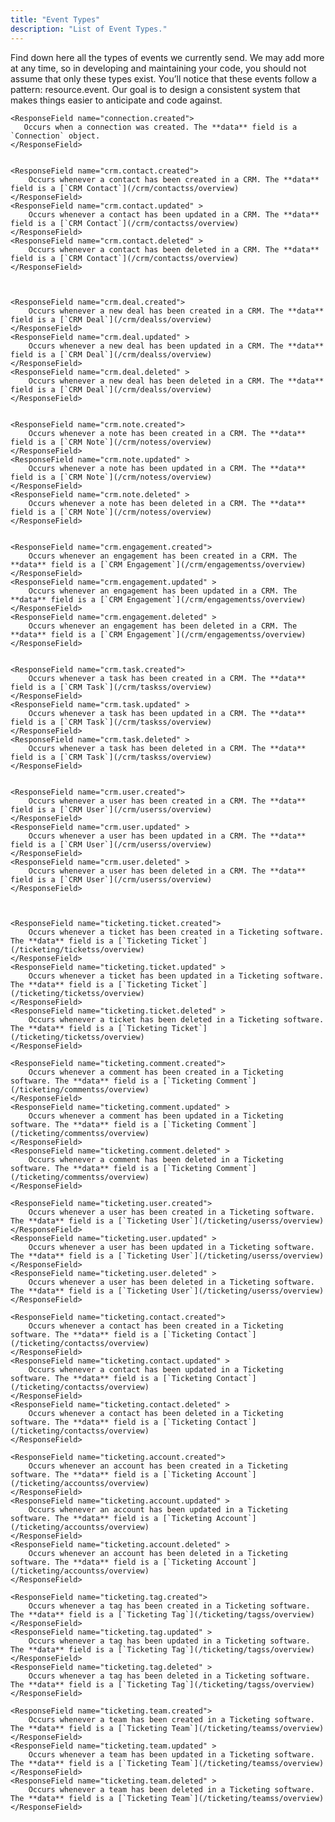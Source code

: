 ```yaml
---
title: "Event Types"
description: "List of Event Types."
---
```


Find down here all the types of events we currently send. We may add more at any time, so in developing and maintaining your code, you should not assume that only these types exist.
You’ll notice that these events follow a pattern: resource.event. Our goal is to design a consistent system that makes things easier to anticipate and code against.

<ResponseField name="Event Types List">
  <Expandable title="properties" defaultOpen="true">

    <ResponseField name="connection.created">
       Occurs when a connection was created. The **data** field is a `Connection` object.
    </ResponseField>


    <ResponseField name="crm.contact.created">
        Occurs whenever a contact has been created in a CRM. The **data** field is a [`CRM Contact`](/crm/contactss/overview)
    </ResponseField>
    <ResponseField name="crm.contact.updated" >
        Occurs whenever a contact has been updated in a CRM. The **data** field is a [`CRM Contact`](/crm/contactss/overview)
    </ResponseField>
    <ResponseField name="crm.contact.deleted" >
        Occurs whenever a contact has been deleted in a CRM. The **data** field is a [`CRM Contact`](/crm/contactss/overview)
    </ResponseField>



    <ResponseField name="crm.deal.created">
        Occurs whenever a new deal has been created in a CRM. The **data** field is a [`CRM Deal`](/crm/dealss/overview)
    </ResponseField>
    <ResponseField name="crm.deal.updated" >
        Occurs whenever a new deal has been updated in a CRM. The **data** field is a [`CRM Deal`](/crm/dealss/overview)
    </ResponseField>
    <ResponseField name="crm.deal.deleted" >
        Occurs whenever a new deal has been deleted in a CRM. The **data** field is a [`CRM Deal`](/crm/dealss/overview)
    </ResponseField>


    <ResponseField name="crm.note.created">
        Occurs whenever a note has been created in a CRM. The **data** field is a [`CRM Note`](/crm/notess/overview)
    </ResponseField>
    <ResponseField name="crm.note.updated" >
        Occurs whenever a note has been updated in a CRM. The **data** field is a [`CRM Note`](/crm/notess/overview)
    </ResponseField>
    <ResponseField name="crm.note.deleted" >
        Occurs whenever a note has been deleted in a CRM. The **data** field is a [`CRM Note`](/crm/notess/overview)
    </ResponseField>


    <ResponseField name="crm.engagement.created">
        Occurs whenever an engagement has been created in a CRM. The **data** field is a [`CRM Engagement`](/crm/engagementss/overview)
    </ResponseField>
    <ResponseField name="crm.engagement.updated" >
        Occurs whenever an engagement has been updated in a CRM. The **data** field is a [`CRM Engagement`](/crm/engagementss/overview)
    </ResponseField>
    <ResponseField name="crm.engagement.deleted" >
        Occurs whenever an engagement has been deleted in a CRM. The **data** field is a [`CRM Engagement`](/crm/engagementss/overview)
    </ResponseField>


    <ResponseField name="crm.task.created">
        Occurs whenever a task has been created in a CRM. The **data** field is a [`CRM Task`](/crm/taskss/overview)
    </ResponseField>
    <ResponseField name="crm.task.updated" >
        Occurs whenever a task has been updated in a CRM. The **data** field is a [`CRM Task`](/crm/taskss/overview)
    </ResponseField>
    <ResponseField name="crm.task.deleted" >
        Occurs whenever a task has been deleted in a CRM. The **data** field is a [`CRM Task`](/crm/taskss/overview)
    </ResponseField>


    <ResponseField name="crm.user.created">
        Occurs whenever a user has been created in a CRM. The **data** field is a [`CRM User`](/crm/userss/overview)
    </ResponseField>
    <ResponseField name="crm.user.updated" >
        Occurs whenever a user has been updated in a CRM. The **data** field is a [`CRM User`](/crm/userss/overview)
    </ResponseField>
    <ResponseField name="crm.user.deleted" >
        Occurs whenever a user has been deleted in a CRM. The **data** field is a [`CRM User`](/crm/userss/overview)
    </ResponseField>



    <ResponseField name="ticketing.ticket.created">
        Occurs whenever a ticket has been created in a Ticketing software. The **data** field is a [`Ticketing Ticket`](/ticketing/ticketss/overview)
    </ResponseField>
    <ResponseField name="ticketing.ticket.updated" >
        Occurs whenever a ticket has been updated in a Ticketing software. The **data** field is a [`Ticketing Ticket`](/ticketing/ticketss/overview)
    </ResponseField>
    <ResponseField name="ticketing.ticket.deleted" >
        Occurs whenever a ticket has been deleted in a Ticketing software. The **data** field is a [`Ticketing Ticket`](/ticketing/ticketss/overview)
    </ResponseField>

    <ResponseField name="ticketing.comment.created">
        Occurs whenever a comment has been created in a Ticketing software. The **data** field is a [`Ticketing Comment`](/ticketing/commentss/overview)
    </ResponseField>
    <ResponseField name="ticketing.comment.updated" >
        Occurs whenever a comment has been updated in a Ticketing software. The **data** field is a [`Ticketing Comment`](/ticketing/commentss/overview)
    </ResponseField>
    <ResponseField name="ticketing.comment.deleted" >
        Occurs whenever a comment has been deleted in a Ticketing software. The **data** field is a [`Ticketing Comment`](/ticketing/commentss/overview)
    </ResponseField>

    <ResponseField name="ticketing.user.created">
        Occurs whenever a user has been created in a Ticketing software. The **data** field is a [`Ticketing User`](/ticketing/userss/overview)
    </ResponseField>
    <ResponseField name="ticketing.user.updated" >
        Occurs whenever a user has been updated in a Ticketing software. The **data** field is a [`Ticketing User`](/ticketing/userss/overview)
    </ResponseField>
    <ResponseField name="ticketing.user.deleted" >
        Occurs whenever a user has been deleted in a Ticketing software. The **data** field is a [`Ticketing User`](/ticketing/userss/overview)
    </ResponseField>

    <ResponseField name="ticketing.contact.created">
        Occurs whenever a contact has been created in a Ticketing software. The **data** field is a [`Ticketing Contact`](/ticketing/contactss/overview)
    </ResponseField>
    <ResponseField name="ticketing.contact.updated" >
        Occurs whenever a contact has been updated in a Ticketing software. The **data** field is a [`Ticketing Contact`](/ticketing/contactss/overview)
    </ResponseField>
    <ResponseField name="ticketing.contact.deleted" >
        Occurs whenever a contact has been deleted in a Ticketing software. The **data** field is a [`Ticketing Contact`](/ticketing/contactss/overview)
    </ResponseField>

    <ResponseField name="ticketing.account.created">
        Occurs whenever an account has been created in a Ticketing software. The **data** field is a [`Ticketing Account`](/ticketing/accountss/overview)
    </ResponseField>
    <ResponseField name="ticketing.account.updated" >
        Occurs whenever an account has been updated in a Ticketing software. The **data** field is a [`Ticketing Account`](/ticketing/accountss/overview)
    </ResponseField>
    <ResponseField name="ticketing.account.deleted" >
        Occurs whenever an account has been deleted in a Ticketing software. The **data** field is a [`Ticketing Account`](/ticketing/accountss/overview)
    </ResponseField>

    <ResponseField name="ticketing.tag.created">
        Occurs whenever a tag has been created in a Ticketing software. The **data** field is a [`Ticketing Tag`](/ticketing/tagss/overview)
    </ResponseField>
    <ResponseField name="ticketing.tag.updated" >
        Occurs whenever a tag has been updated in a Ticketing software. The **data** field is a [`Ticketing Tag`](/ticketing/tagss/overview)
    </ResponseField>
    <ResponseField name="ticketing.tag.deleted" >
        Occurs whenever a tag has been deleted in a Ticketing software. The **data** field is a [`Ticketing Tag`](/ticketing/tagss/overview)
    </ResponseField>

    <ResponseField name="ticketing.team.created">
        Occurs whenever a team has been created in a Ticketing software. The **data** field is a [`Ticketing Team`](/ticketing/teamss/overview)
    </ResponseField>
    <ResponseField name="ticketing.team.updated" >
        Occurs whenever a team has been updated in a Ticketing software. The **data** field is a [`Ticketing Team`](/ticketing/teamss/overview)
    </ResponseField>
    <ResponseField name="ticketing.team.deleted" >
        Occurs whenever a team has been deleted in a Ticketing software. The **data** field is a [`Ticketing Team`](/ticketing/teamss/overview)
    </ResponseField>

  </Expandable>
</ResponseField>
